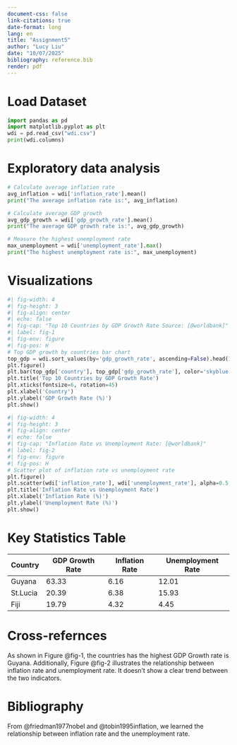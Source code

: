 ```yaml
---
document-css: false
link-citations: true
date-format: long
lang: en
title: "Assignment5"
author: "Lucy Liu"
date: "10/07/2025"
bibliography: reference.bib
render: pdf
---
```

# Load Dataset
```python
import pandas as pd
import matplotlib.pyplot as plt
wdi = pd.read_csv("wdi.csv")
print(wdi.columns)
```

# Exploratory data analysis
```python
# Calculate average inflation rate
avg_inflation = wdi['inflation_rate'].mean()
print("The average inflation rate is:", avg_inflation)

# Calculate average GDP growth
avg_gdp_growth = wdi['gdp_growth_rate'].mean()
print("The average GDP growth rate is:", avg_gdp_growth)

# Measure the highest unemployment rate
max_unemployment = wdi['unemployment_rate'].max()
print("The highest unemployment rate is:", max_unemployment)
```

# Visualizations

```python
#| fig-width: 4
#| fig-height: 3
#| fig-align: center
#| echo: false
#| fig-cap: "Top 10 Countries by GDP Growth Rate Source: [@worldbank]"
#| label: fig-1
#| fig-env: figure
#| fig-pos: H
# Top GDP growth by countries bar chart
top_gdp = wdi.sort_values(by='gdp_growth_rate', ascending=False).head(10)
plt.figure()
plt.bar(top_gdp['country'], top_gdp['gdp_growth_rate'], color='skyblue')
plt.title('Top 10 Countries by GDP Growth Rate')
plt.xticks(fontsize=6, rotation=45)
plt.xlabel('Country')
plt.ylabel('GDP Growth Rate (%)')
plt.show()
```

```python
#| fig-width: 4
#| fig-height: 3
#| fig-align: center
#| echo: false
#| fig-cap: "Inflation Rate vs Unemployment Rate: [@worldbank]"
#| label: fig-2
#| fig-env: figure
#| fig-pos: H
# Scatter plot of inflation rate vs unemployment rate
plt.figure()
plt.scatter(wdi['inflation_rate'], wdi['unemployment_rate'], alpha=0.5,color = 'orange')
plt.title('Inflation Rate vs Unemployment Rate')
plt.xlabel('Inflation Rate (%)')
plt.ylabel('Unemployment Rate (%)')
plt.show()

```

# Key Statistics Table

| Country  | GDP Growth Rate | Inflation Rate | Unemployment Rate |
|----------|-----------------|----------------|-------------------|
| Guyana   | 63.33           | 6.16           | 12.01             |
| St.Lucia | 20.39           | 6.38           | 15.93             |
| Fiji     | 19.79           | 4.32           | 4.45              |


# Cross-refernces
As shown in Figure @fig-1, the countries has the highest GDP Growth rate is Guyana. Additionally, Figure @fig-2 illustrates the relationship between inflation rate and unemployment rate. It doesn't show a clear trend between the two indicators. 

# Bibliography

From @friedman1977nobel and @tobin1995inflation, we learned the relationship between inflation rate and the unemployment rate.

